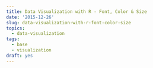 ```yaml
---
title: Data Visualization with R - Font, Color & Size
date: '2015-12-26'
slug: data-visualization-with-r-font-color-size
topics:
  - data-visualization
tags:
  - base
  - visualization
draft: yes
---
```


